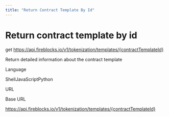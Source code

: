 ```yaml
---
title: "Return Contract Template By Id"
---
```

  
  # Return contract template by id

get https://api.fireblocks.io/v1/tokenization/templates/{contractTemplateId}

Return detailed information about the contract template

Language

ShellJavaScriptPython

URL

Base URL

https://api.fireblocks.io/v1/tokenization/templates/{contractTemplateId}